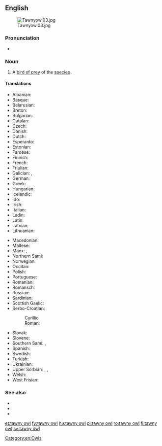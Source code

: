 ==English==
[[Image:Tawnyowl03.jpg|thumb]]

===Pronunciation===
* {{a|RP}} {{IPA|/ˈtɔːni aʊl/|lang=en}}

===Noun===
{{en-noun|head=[[tawny]] [[owl]]}}

# A [[bird of prey]] of the [[species]] {{taxlink|Strix aluco|species|noshow=1}}.

====Translations====
{{trans-top|''Strix aluco''}}
* Albanian: {{t|sq|kukuvajka e pyjeve|f}}
* Basque: {{t|eu|urubi}}
* Belarusian: {{t|be|няясыць шэрая}}
* Breton: {{t|br|kaouenn penn-tev}}
* Bulgarian: {{t|bg|горска улулица|f}}
* Catalan: {{t|ca|gamarús}}
* Czech: {{t|cs|puštík}}
* Danish: {{t|da|natugle|c}}
* Dutch: {{t+|nl|bosuil|m}}
* Esperanto: {{t|eo|arbara strigo}}
* Estonian: {{t|et|kodukakk}}
* Faroese: {{t|fo|músagjóð}}
* Finnish: {{t+|fi|lehtopöllö}}
* French: {{t+|fr|chouette hulotte|f}}
* Friulian: {{t|fur|catůs}}
* Galician: {{t|gl|curuxa laiona|f}}, {{t+|gl|avelaiona|f}}
* German: {{t+|de|Waldkauz|m}}
* Greek: {{t|el|χουχουριστιής}}
* Hungarian: {{t+|hu|macskabagoly}}
* Icelandic: {{t|is|náttugla|f}}
* Ido: {{t+|io|hueto}}
* Irish: {{t|ga|ulchabhán donn|m}}
* Italian: {{t+|it|allocco|m}}
* Ladin: {{t|lld|ciuch}}
* Latin: {{t|la|Strix aluco}}
* Latvian: {{t|lv|meža pūce}}
* Lithuanian: {{t|lt|naminė pelėda|f}}
{{trans-mid}}
* Macedonian: {{t|mk|шумски був}}
* Maltese: {{t|mt|kokka|f}}
* Manx: {{t|gv|hullad ghoan|f}}, {{t|gv|hullad ouyr|f}}
* Northern Sami: {{t|se|bussáskuolfi}}
* Norwegian: {{t|no|kattugle}}
* Occitan: {{t+|oc|caús}}
* Polish: {{t+|pl|puszczyk|m}}
* Portuguese: {{t+|pt|coruja-do-mato|f}}
* Romanian: {{t+|ro|huhurez|m}}
* Romansch: {{t|rm|tschuetta da guaud|f}}
* Russian: {{t|ru|неясыть серая}}
* Sardinian: {{t|sc|cuccubaju}}
* Scottish Gaelic: {{t|gd|comhachag-dhonn|f}}
* Serbo-Croatian:
*: Cyrillic {{t|sh|шумска сова|f|sc=Cyrl}}
*: Roman: {{t|sh|šumska sova|f}}
* Slovak: {{t|sk|sova lesná}}
* Slovene: {{t|sl|lesna sova}}
* Southern Sami: {{t|sma|hamhka}}, {{t|sma|jïjje-snjågloe}}
* Spanish: {{t+|es|cárabo|m}}
* Swedish: {{t+|sv|kattuggla|c}}
* Turkish: {{t+|tr|alaca baykuş}}
* Ukrainian: {{t|uk|сова сіра|f}}
* Upper Sorbian: {{t|hsb|kiwka}}, {{t|hsb|wiwka}}, {{t|hsb|kwikawa}}
* Welsh: {{t|cy|tylluan frech|f}}
* West Frisian: {{t|fy|wâldûle}}
{{trans-bottom}}

===See also===
* {{pedia}}
* {{specieslite|Strix aluco}}
* {{commonslite|Strix aluco}}

[[Category:en:Owls]]

[[et:tawny owl]]
[[fy:tawny owl]]
[[hu:tawny owl]]
[[pl:tawny owl]]
[[ro:tawny owl]]
[[fi:tawny owl]]
[[sv:tawny owl]]
